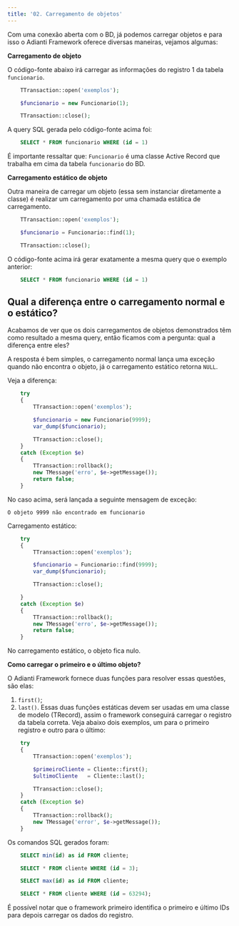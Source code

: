 ```yaml
---
title: '02. Carregamento de objetos'
---
```


Com uma conexão aberta com o BD, já podemos carregar objetos e para isso o Adianti Framework oferece diversas maneiras, vejamos algumas:

**Carregamento de objeto**

O código-fonte abaixo irá carregar as informações do registro 1 da tabela `funcionario`.

```php
    TTransaction::open('exemplos');

    $funcionario = new Funcionario(1);

    TTransaction::close();
```

A query SQL gerada pelo código-fonte acima foi:

```sql
    SELECT * FROM funcionario WHERE (id = 1)
```

É importante ressaltar que: `Funcionario` é uma classe Active Record que trabalha em cima da tabela `funcionario` do BD.

**Carregamento estático de objeto**

Outra maneira de carregar um objeto (essa sem instanciar diretamente a classe) é realizar um carregamento por uma chamada estática de carregamento.

```php
    TTransaction::open('exemplos');

    $funcionario = Funcionario::find(1);

    TTransaction::close();
```

O código-fonte acima irá gerar exatamente a mesma query que o exemplo anterior:

```sql
    SELECT * FROM funcionario WHERE (id = 1)
```

## Qual a diferença entre o carregamento normal e o estático?

Acabamos de ver que os dois carregamentos de objetos demonstrados têm como resultado a mesma query, então ficamos com a pergunta: qual a diferença entre eles?

A resposta é bem simples, o carregamento normal lança uma exceção quando não encontra o objeto, já o carregamento estático retorna `NULL`.

Veja a diferença:

```php
    try
    {
        TTransaction::open('exemplos');

        $funcionario = new Funcionario(9999);
        var_dump($funcionario);

        TTransaction::close();
    }
    catch (Exception $e)
    {
        TTransaction::rollback();
        new TMessage('erro', $e->getMessage());
        return false;       
    }
```

No caso acima, será lançada a seguinte mensagem de exceção:

`O objeto 9999 não encontrado em funcionario`

Carregamento estático:

```php
    try
    {
        TTransaction::open('exemplos');

        $funcionario = Funcionario::find(9999);
        var_dump($funcionario);

        TTransaction::close();

    }
    catch (Exception $e)
    {
        TTransaction::rollback();
        new TMessage('erro', $e->getMessage());
        return false;       
    }
```

No carregamento estático, o objeto fica nulo.

**Como carregar o primeiro e o último objeto?**

O Adianti Framework fornece duas funções para resolver essas questões, são elas:

1.	`first()`;
2.	`last()`.
Essas duas funções estáticas devem ser usadas em uma classe de modelo (TRecord), assim o framework conseguirá carregar o registro da tabela correta. Veja abaixo dois exemplos, um para o primeiro registro e outro para o último:

```php
    try
    {
        TTransaction::open('exemplos');

        $primeiroCliente = Cliente::first();
        $ultimoCliente   = Cliente::last();

        TTransaction::close();
    }
    catch (Exception $e)
    {
        TTransaction::rollback();
        new TMessage('error', $e->getMessage());     
    }
```

Os comandos SQL gerados foram:

```sql
    SELECT min(id) as id FROM cliente;

    SELECT * FROM cliente WHERE (id = 3);

    SELECT max(id) as id FROM cliente;

    SELECT * FROM cliente WHERE (id = 63294);
```

É possível notar que o framework primeiro identifica o primeiro e último IDs para depois carregar os dados do registro.

